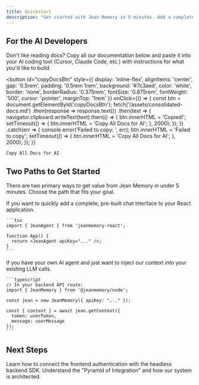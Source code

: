 ```yaml
---
title: Quickstart
description: "Get started with Jean Memory in 5 minutes. Add a complete chatbot UI to your app or add context to your backend."
---
```



## For the AI Developers

<Card title="Skip the reading, start building" icon="code">
  Don't like reading docs? Copy all our documentation below and paste it into your AI coding tool (Cursor, Claude Code, etc.) with instructions for what you'd like to build.
  
  <button 
    id="copyDocsBtn"
    style={{
      display: 'inline-flex',
      alignItems: 'center',
      gap: '0.5rem',
      padding: '0.5rem 1rem',
      background: '#7c3aed',
      color: 'white',
      border: 'none',
      borderRadius: '0.375rem',
      fontSize: '0.875rem',
      fontWeight: '500',
      cursor: 'pointer',
      marginTop: '1rem'
    }}
    onClick={() => {
      const btn = document.getElementById('copyDocsBtn');
      fetch('/assets/consolidated-docs.md')
        .then(response => response.text())
        .then(text => {
          navigator.clipboard.writeText(text).then(() => {
            btn.innerHTML = 'Copied!';
            setTimeout(() => {
              btn.innerHTML = 'Copy All Docs for AI';
            }, 2000);
          });
        })
        .catch(err => {
          console.error('Failed to copy: ', err);
          btn.innerHTML = 'Failed to copy';
          setTimeout(() => {
            btn.innerHTML = 'Copy All Docs for AI';
          }, 2000);
        });
    }}
  >
    Copy All Docs for AI
  </button>
</Card>

## Two Paths to Get Started

There are two primary ways to get value from Jean Memory in under 5 minutes. Choose the path that fits your goal.

<CardGroup cols={2}>
  <Card
    title="Path A: Add a Chatbot UI"
    icon="rocket"
  >
    If you want to quickly add a complete, pre-built chat interface to your React application.
    
    ```tsx
    import { JeanAgent } from 'jeanmemory-react';

    function App() {
      return <JeanAgent apiKey="..." />;
    }
    ```
  </Card>
  <Card
    title="Path B: Add Context to Your Backend"
    icon="layer-group"
  >
    If you have your own AI agent and just want to inject our context into your existing LLM calls.
    
    ```typescript
    // In your backend API route:
    import { JeanMemory } from '@jeanmemory/node';
    
    const jean = new JeanMemory({ apiKey: "..." });
    
    const { context } = await jean.getContext({
      token: userToken,
      message: userMessage
    });
    ```
  </Card>
</CardGroup>

## Next Steps

<CardGroup cols={2}>
  <Card
    title="Full-Stack Workflow Guide"
    icon="book-open"
    href="/guides/full-stack-workflow"
  >
    Learn how to connect the frontend authentication with the headless backend SDK.
  </Card>
  <Card
    title="Core Concepts"
    icon="brain-circuit"
    href="/core-concepts"
  >
    Understand the "Pyramid of Integration" and how our system is architected.
  </Card>
</CardGroup>
